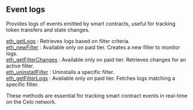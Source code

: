 
## Event logs

Provides logs of events emitted by smart contracts, useful for tracking token transfers and state changes.

[eth_getLogs](/celo-api/eventlogs/eth_getLogs) : Retrieves logs based on filter criteria. \
[eth_newFilter](/celo-api/eventlogs/eth_newFilter) : Available only on paid tier. Creates a new filter to monitor logs.\
[eth_getFilterChanges](/celo-api/eventlogs/eth_getFilterChanges) : Available only on paid tier. Retrieves changes for an active filter. \
[eth_uninstallFilter](/celo-api/eventlogs/eth_uninstallFilter) : Uninstalls a specific filter. \
[eth_getFilterLogs](/celo-api/eventlogs/eth_getFilterLogs) : Available only on paid tier. Fetches logs matching a specific filter.

These methods are essential for tracking smart contract events in real-time on the Celo network.

<Space h={16} />
<GetStarted />